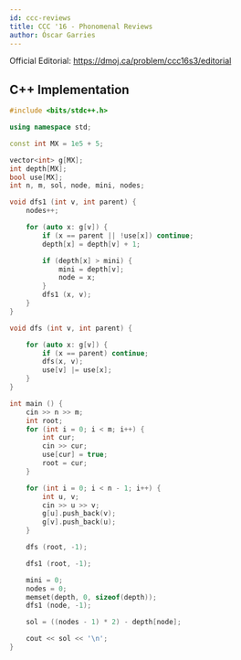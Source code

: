 ```yaml
---
id: ccc-reviews
title: CCC '16 - Phonomenal Reviews
author: Óscar Garries
---
```


Official Editorial: https://dmoj.ca/problem/ccc16s3/editorial

<LanguageSection>
<CPPSection>

## C++ Implementation

```cpp
#include <bits/stdc++.h>

using namespace std;

const int MX = 1e5 + 5;

vector<int> g[MX];
int depth[MX];
bool use[MX];
int n, m, sol, node, mini, nodes;

void dfs1 (int v, int parent) {
	nodes++;

	for (auto x: g[v]) {
		if (x == parent || !use[x]) continue;
		depth[x] = depth[v] + 1;

		if (depth[x] > mini) {
			mini = depth[v];
			node = x;
		}
		dfs1 (x, v);
	}
}

void dfs (int v, int parent) {

	for (auto x: g[v]) {
		if (x == parent) continue;
		dfs(x, v);
		use[v] |= use[x];
	}
}

int main () {
	cin >> n >> m;
	int root;
	for (int i = 0; i < m; i++) {
		int cur;
		cin >> cur;
		use[cur] = true;
		root = cur;
	}

	for (int i = 0; i < n - 1; i++) {
		int u, v;
		cin >> u >> v;
		g[u].push_back(v);
		g[v].push_back(u);
	}

	dfs (root, -1);

	dfs1 (root, -1);

	mini = 0;
	nodes = 0;
	memset(depth, 0, sizeof(depth));
	dfs1 (node, -1);

	sol = ((nodes - 1) * 2) - depth[node];

	cout << sol << '\n';
}

```

</CPPSection>
</LanguageSection>
